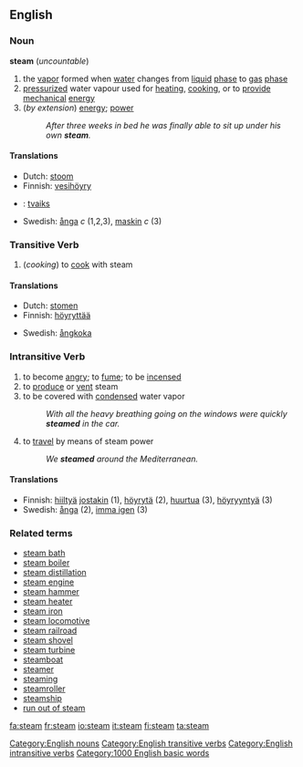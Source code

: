 ==English==
{{wikipedia}}
=== Noun ===
[[Category:English nouns]]
'''steam''' (''uncountable'')
# the [[vapor]] formed when [[water]] changes from [[liquid]] [[phase]] to [[gas]] [[phase]]
# [[pressurized]] water vapour used for [[heating]], [[cooking]], or to [[provide]] [[mechanical]] [[energy]]
#(''by extension'') [[energy]]; [[power]]
#: ''After three weeks in bed he was finally able to sit up under his own '''steam'''.''

==== Translations ====
*Dutch: [[stoom]]
*Finnish: [[vesihöyry]]
*{{lv}}: [[tvaiks]] {{m}}
*Swedish: [[ånga]] ''c'' (1,2,3), [[maskin]] ''c'' (3)

=== Transitive Verb ===
[[Category:English transitive verbs]]
{{en-infl-reg-consonant|steam||}}
# (''cooking'') to [[cook]] with steam

==== Translations ====
{{top}}
*Dutch: [[stomen]]
*Finnish: [[höyryttää]]
{{mid}}
*Swedish: [[ångkoka]]
{{bottom}}

=== Intransitive Verb ===
[[Category:English intransitive verbs]]
{{en-infl-reg-consonant|steam||}}
# to become [[angry]]; to [[fume]]; to be [[incensed]]
# to [[produce]] or [[vent]] steam
# to be covered with [[condensed]] water vapor
#: ''With all the heavy breathing going on the windows were quickly '''steamed''' in the car.''
# to [[travel]] by means of steam power
#: ''We '''steamed''' around the Mediterranean.''

====Translations====
*Finnish: [[hiiltyä]] [[joku|jostakin]] (1), [[höyrytä]] (2), [[huurtua]] (3), [[höyryyntyä]] (3)
*Swedish: [[ånga]] (2), [[imma igen]] (3)

===Related terms===
*[[steam bath]]
*[[steam boiler]]
*[[steam distillation]]
*[[steam engine]]
*[[steam hammer]]
*[[steam heater]]
*[[steam iron]]
*[[steam locomotive]]
*[[steam railroad]]
*[[steam shovel]]
*[[steam turbine]]
*[[steamboat]]
*[[steamer]]
*[[steaming]]
*[[steamroller]]
*[[steamship]]
*[[run out of steam]]

[[Category:1000 English basic words]]

[[fa:steam]]
[[fr:steam]]
[[io:steam]]
[[it:steam]]
[[fi:steam]]
[[ta:steam]]